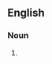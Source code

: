 {{also|needle in a haystack}}
==English==

===Noun===
{{en-noun|-}}

# {{alternative spelling of|needle in a haystack|lang=en}}